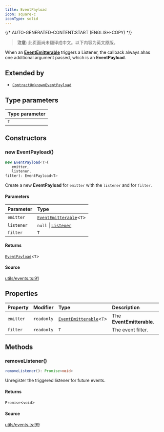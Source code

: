 ```yaml
---
title: EventPayload
icon: square-c
iconType: solid
---
```


{/* AUTO-GENERATED-CONTENT:START (ENGLISH-COPY) */}

> **注意**: 此页面尚未翻译成中文。以下内容为英文原版。

When an [**EventEmitterable**](/cn/sdk/content/interfaces/EventEmitterable) triggers a Listener, the callback always ahas one additional
argument passed, which is an **EventPayload**.

## Extended by

- [`ContractUnknownEventPayload`](/cn/sdk/content/classes/ContractUnknownEventPayload)

## Type parameters

| Type parameter |
| :------ |
| `T` |

## Constructors

### new EventPayload()

```ts
new EventPayload<T>(
   emitter, 
   listener, 
filter): EventPayload<T>
```

Create a new **EventPayload** for `emitter` with the `listener` and for `filter`.

#### Parameters

| Parameter | Type |
| :------ | :------ |
| `emitter` | [`EventEmitterable`](/cn/sdk/content/interfaces/EventEmitterable)\<`T`\> |
| `listener` | `null` \| [`Listener`](/cn/sdk/content/type-aliases/Listener) |
| `filter` | `T` |

#### Returns

[`EventPayload`](/cn/sdk/content/classes/EventPayload)\<`T`\>

#### Source

[utils/events.ts:91](https://github.com/dominant-strategies/quais.js/blob/c1c12d43f9d34c6baad2b0542bd6d0acd6fefcbf/src/utils/events.ts#L91)

## Properties

| Property | Modifier | Type | Description |
| :------ | :------ | :------ | :------ |
| `emitter` | `readonly` | [`EventEmitterable`](/cn/sdk/content/interfaces/EventEmitterable)\<`T`\> | The **EventEmitterable**. |
| `filter` | `readonly` | `T` | The event filter. |

## Methods

### removeListener()

```ts
removeListener(): Promise<void>
```

Unregister the triggered listener for future events.

#### Returns

`Promise`\<`void`\>

#### Source

[utils/events.ts:99](https://github.com/dominant-strategies/quais.js/blob/c1c12d43f9d34c6baad2b0542bd6d0acd6fefcbf/src/utils/events.ts#L99)
